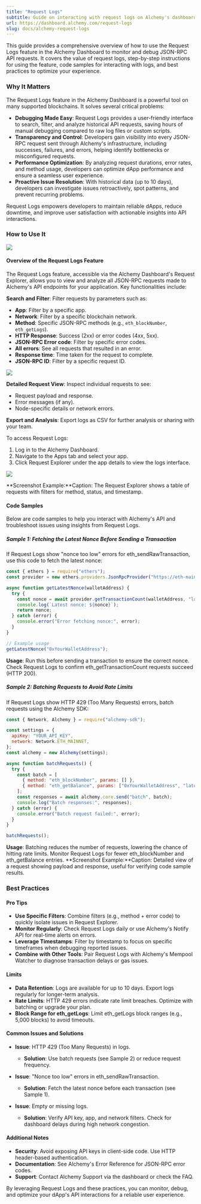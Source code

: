 ```yaml
---
title: "Request Logs"
subtitle: Guide on interacting with request logs on Alchemy's dashboard
url: https://dashboard.alchemy.com/request-logs
slug: docs/alchemy-request-logs
---
```


This guide provides a comprehensive overview of how to use the Request Logs feature in the Alchemy Dashboard to monitor and debug JSON-RPC API requests. It covers the value of request logs, step-by-step instructions for using the feature, code samples for interacting with logs, and best practices to optimize your experience.

### Why It Matters
The Request Logs feature in the Alchemy Dashboard is a powerful tool on many supported blockchains. It solves several critical problems:

*   **Debugging Made Easy**: Request Logs provides a user-friendly interface to search, filter, and analyze historical API requests, saving hours of manual debugging compared to raw log files or custom scripts.
*   **Transparency and Control**: Developers gain visibility into every JSON-RPC request sent through Alchemy's infrastructure, including successes, failures, and errors, helping identify bottlenecks or misconfigured requests.
*   **Performance Optimization**: By analyzing request durations, error rates, and method usage, developers can optimize dApp performance and ensure a seamless user experience.
*   **Proactive Issue Resolution**: With historical data (up to 10 days), developers can investigate issues retroactively, spot patterns, and prevent recurring problems.

Request Logs empowers developers to maintain reliable dApps, reduce downtime, and improve user satisfaction with actionable insights into API interactions.

### How to Use It

![](../../assets/request-logs/tools-menu.png)

#### Overview of the Request Logs Feature
The Request Logs feature, accessible via the Alchemy Dashboard's Request Explorer, allows you to view and analyze all JSON-RPC requests made to Alchemy's API endpoints for your application. Key functionalities include:

**Search and Filter**: Filter requests by parameters such as:
*   **App**: Filter by a specific app.
*   **Network**: Filter by a specific blockchain network.
*   **Method**: Specific JSON-RPC methods (e.g., `eth_blockNumber`, `eth_getLogs`).
*   **HTTP Response**: Success (2xx) or error codes (4xx, 5xx).
*   **JSON-RPC Error code**: Filter by specific error codes.
*   **All errors**: See all requests that resulted in an error.
*   **Response time**: Time taken for the request to complete.
*   **JSON-RPC ID**: Filter by a specific request ID.

![](../../assets/request-logs/filters.png)

**Detailed Request View**: Inspect individual requests to see:
*   Request payload and response.
*   Error messages (if any).
*   Node-specific details or network errors.


**Export and Analysis**: Export logs as CSV for further analysis or sharing with your team.

To access Request Logs:

1.  Log in to the Alchemy Dashboard.
2.  Navigate to the Apps tab and select your app.
3.  Click Request Explorer under the app details to view the logs interface.

![](../../assets/request-logs/request-logs-dashboard.png)

**Screenshot Example:**Caption: The Request Explorer shows a table of requests with filters for method, status, and timestamp.
#### Code Samples
Below are code samples to help you interact with Alchemy's API and troubleshoot issues using insights from Request Logs.
##### Sample 1: Fetching the Latest Nonce Before Sending a Transaction
If Request Logs show "nonce too low" errors for eth_sendRawTransaction, use this code to fetch the latest nonce:
```javascript
const { ethers } = require("ethers");
const provider = new ethers.providers.JsonRpcProvider("https://eth-mainnet.g.alchemy.com/v2/YOUR_API_KEY");

async function getLatestNonce(walletAddress) {
  try {
    const nonce = await provider.getTransactionCount(walletAddress, "latest");
    console.log(`Latest nonce: ${nonce}`);
    return nonce;
  } catch (error) {
    console.error("Error fetching nonce:", error);
  }
}

// Example usage
getLatestNonce("0xYourWalletAddress");
```
**Usage**: Run this before sending a transaction to ensure the correct nonce. Check Request Logs to confirm eth_getTransactionCount requests succeed (HTTP 200).
##### Sample 2: Batching Requests to Avoid Rate Limits
If Request Logs show HTTP 429 (Too Many Requests) errors, batch requests using the Alchemy SDK:
```javascript
const { Network, Alchemy } = require("alchemy-sdk");

const settings = {
  apiKey: "YOUR_API_KEY",
  network: Network.ETH_MAINNET,
};
const alchemy = new Alchemy(settings);

async function batchRequests() {
  try {
    const batch = [
      { method: "eth_blockNumber", params: [] },
      { method: "eth_getBalance", params: ["0xYourWalletAddress", "latest"] },
    ];
    const responses = await alchemy.core.send("batch", batch);
    console.log("Batch responses:", responses);
  } catch (error) {
    console.error("Batch request failed:", error);
  }
}

batchRequests();
```
**Usage**: Batching reduces the number of requests, lowering the chance of hitting rate limits. Monitor Request Logs for fewer eth_blockNumber and eth_getBalance entries.
**Screenshot Example:**Caption: Detailed view of a request showing payload and response, useful for verifying code sample results.

### Best Practices
#### Pro Tips

*   **Use Specific Filters**: Combine filters (e.g., method + error code) to quickly isolate issues in Request Explorer.
*   **Monitor Regularly**: Check Request Logs daily or use Alchemy's Notify API for real-time alerts on errors.
*   **Leverage Timestamps**: Filter by timestamp to focus on specific timeframes when debugging reported issues.
*   **Combine with Other Tools**: Pair Request Logs with Alchemy's Mempool Watcher to diagnose transaction delays or gas issues.

#### Limits

*   **Data Retention**: Logs are available for up to 10 days. Export logs regularly for longer-term analysis.
*   **Rate Limits**: HTTP 429 errors indicate rate limit breaches. Optimize with batching or upgrade your plan.
*   **Block Range for eth_getLogs**: Limit eth_getLogs block ranges (e.g., 5,000 blocks) to avoid timeouts.

#### Common Issues and Solutions

*   **Issue**: HTTP 429 (Too Many Requests) in logs.
    *   **Solution**: Use batch requests (see Sample 2) or reduce request frequency.


*   **Issue**: "Nonce too low" errors in eth_sendRawTransaction.
    *   **Solution**: Fetch the latest nonce before each transaction (see Sample 1).


*   **Issue**: Empty or missing logs.
    *   **Solution**: Verify API key, app, and network filters. Check for dashboard delays during high network congestion.



#### Additional Notes

*   **Security**: Avoid exposing API keys in client-side code. Use HTTP header-based authentication.
*   **Documentation**: See Alchemy's Error Reference for JSON-RPC error codes.
*   **Support**: Contact Alchemy Support via the dashboard or check the FAQ.

By leveraging Request Logs and these practices, you can monitor, debug, and optimize your dApp's API interactions for a reliable user experience. 